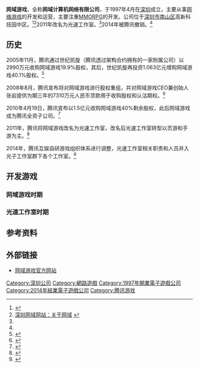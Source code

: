{{NoteTA
| G1=Games
}}
{{Infobox company
 | name = 网域游戏
 | other_text = 网域计算机网络有限公司、光速工作室
 | logo =
 | type = 
 | genre =
 | foundation = 1997年
 | defunct = 2014年
 | location_city =
 | location =
 | locations =
 | key_people =
 | industry = 电子游戏
 | products = 电子游戏
 | num_employees =
 | parent = [[腾讯游戏|腾讯游戏]]
 | owner = 腾讯游戏
 | divisions =
 | subsid =
 | slogan =
 | homepage =
 | footnotes =
 | intl =
}}

'''网域游戏'''，全称'''网域计算机网络有限公司'''，于1997年4月在[[深圳|深圳]]成立，主要从事[[网络游戏|网络游戏]]的开发和运营，主要注重[[MMORPG|MMORPG]]的开发。公司位于[[深圳市|深圳市]][[南山区|南山区]]高新科技园中区。<ref>{{Cite web |url=http://21mmo.17173.com/ |title=17173.com：网域专区 |access-date=2008-09-23 |archive-date=2021-01-02 |archive-url=https://web.archive.org/web/20210102165939/http://21mmo.17173.com/ |dead-url=no }}</ref><ref>[http://www.21mmo.com/cooperation.html 深圳网域网站：关于网域] {{webarchive|url=https://web.archive.org/web/20080919015452/http://www.21mmo.com/cooperation.html |date=2008-09-19 }}</ref>2011年改名为光速工作室。<ref name=yesky></ref>2014年被腾讯撤销。<ref name=tech163></ref>

==历史==
2005年11月，腾讯通过世纪凯旋（腾讯透过架构合约拥有的一家附属公司）以2990万元收购网域游戏19.9%股权，其后，世纪凯旋再投资1.063亿元增购网域游戏40.1%股权。<ref name=sohu>{{cite news|title=腾讯宣布1.418亿元收购深圳网域29%股权|url=http://it.sohu.com/20100419/n271614469.shtml|accessdate=2016-07-30|archive-date=2019-06-03|archive-url=https://web.archive.org/web/20190603033550/http://it.sohu.com/20100419/n271614469.shtml|dead-url=no}}</ref>

2008年8月，腾讯宣布将对网域游戏进行股权重组，并对网域游戏CEO兼创始人张岩提供为期三年的7310万元人民币贷款用于收购股权和认沽期权。<ref>{{Cite web |url=http://tech.163.com/08/0806/00/4IKEMK0O000915BF.html |title=腾讯对深圳网域进行股权重组 向其CEO提供贷款 |access-date=2016-07-30 |archive-date=2016-08-14 |archive-url=https://web.archive.org/web/20160814201957/http://tech.163.com/08/0806/00/4IKEMK0O000915BF.html |dead-url=no }}</ref>

2010年4月19日，腾讯宣布以1.5亿元收购网域游戏40%剩余股权，此后网域游戏成为腾讯全资子公司。<ref>{{Cite web |url=http://finance.qq.com/a/20100419/005206.htm |title=腾讯宣布以1.5亿元收购深圳网域40%剩余股权 |access-date=2016-07-30 |archive-date=2019-06-17 |archive-url=https://web.archive.org/web/20190617000959/https://finance.qq.com/a/20100419/005206.htm |dead-url=no }}</ref>

2011年，腾讯将网域游戏改名为光速工作室，改名后光速工作室转型以页游和手游为主。<ref name=yesky>{{cite news|title=量子工作室十年,陈宇揭秘《斗战神》新内容|url=http://gameonline.yesky.com/149/35426149.shtml|access-date=2016-07-30|archive-url=https://web.archive.org/web/20160629121958/http://gameonline.yesky.com/149/35426149.shtml|archive-date=2016-06-29|dead-url=yes}}</ref>

2014年，腾讯互娱自研游戏组织体系进行调整，光速工作室相关职责和人员并入光子工作室群下各个工作室。<ref name=tech163>{{cite news|title=腾讯互娱8大工作室打散撤销 COO回应：更扁平化|url=http://tech.163.com/14/1009/11/A8458CQR000915BF.html|accessdate=2016-07-30|archive-date=2019-06-07|archive-url=https://web.archive.org/web/20190607232622/http://tech.163.com/14/1009/11/A8458CQR000915BF.html|dead-url=no}}</ref>

==开发游戏==
===网域游戏时期===
{{columns-list|3|
*[[英雄岛|英雄岛]]（2007年公测， 2014年6月13日停止运营）<ref>{{Cite web |url=http://yxd.qq.com/webplat/info/news_version3/1428/2354/2355/2356/m2218/201607/489817.shtml |title=《英雄岛》停止运营公告 |accessdate=2016-07-30 |archive-date=2016-08-08 |archive-url=https://web.archive.org/web/20160808215017/http://yxd.qq.com/webplat/info/news_version3/1428/2354/2355/2356/m2218/201607/489817.shtml |dead-url=yes }}</ref>
*[[九界|九界]]（2011年公测， 2014年3月5日停止运营）<ref>[http://jj.tgbus.com/xinwen/20140113193735.shtml 《九界》停止运营公告] {{webarchive|url=https://web.archive.org/web/20160819082745/http://jj.tgbus.com/xinwen/20140113193735.shtml |date=2016-08-19 }}</ref>
*[[QQ华夏|QQ华夏]]（2007年公测，游戏运营权在腾讯）<ref name=gameonlineyesky></ref>
*华夏免费版（2007年公测，2014年6月13日停止运营）<ref>{{Cite web |url=http://kf.qq.com/faq/140411MR7NBv140412ZRvIJb.html |title=华夏免费版停止运营公告 |access-date=2016-07-30 |archive-date=2019-06-08 |archive-url=https://web.archive.org/web/20190608163313/http://kf.qq.com/faq/140411MR7NBv140412ZRvIJb.html |dead-url=no }}</ref>
*华夏Online（2004年公测，2014年6月13日停止运营）<ref name=qq>{{cite news|title=华夏Online停止运营公告|url=http://kf.qq.com/faq/140411uueMbQ140412URf6vm.html|accessdate=2016-07-30|archive-date=2019-06-11|archive-url=https://web.archive.org/web/20190611043519/http://kf.qq.com/faq/140411uueMbQ140412URf6vm.html|dead-url=no}}</ref>
*华夏2（2006年公测，2015年8月5日停止运营）<ref name=gameonlineyesky>{{cite news|title=九年风雨路漫漫 腾讯《华夏2》宣布停运|url=http://gameonline.yesky.com/44/59475044.shtml|access-date=2016-07-30|archive-url=https://web.archive.org/web/20160818073232/http://gameonline.yesky.com/44/59475044.shtml|archive-date=2016-08-18|dead-url=yes}}</ref>
}}

===光速工作室时期===
{{columns-list|3|
*[[节奏大师|节奏大师]]
*[[全民精灵|全民精灵]]
*[[斗三国|斗三国]]
*全民飞机大战
}}
==参考资料==
{{Reflist|2}}

==外部链接==
*[https://web.archive.org/web/20080923100602/http://www.21mmo.com/index.html 网域游戏官方网站]

{{腾讯游戏}}
{{中国大陆电子游戏公司}}

[[Category:深圳公司|Category:深圳公司]]
[[Category:網路遊戲|Category:網路遊戲]]
[[Category:1997年開業電子遊戲公司|Category:1997年開業電子遊戲公司]]
[[Category:2014年結業電子遊戲公司|Category:2014年結業電子遊戲公司]]
[[Category:腾讯游戏|Category:腾讯游戏]]